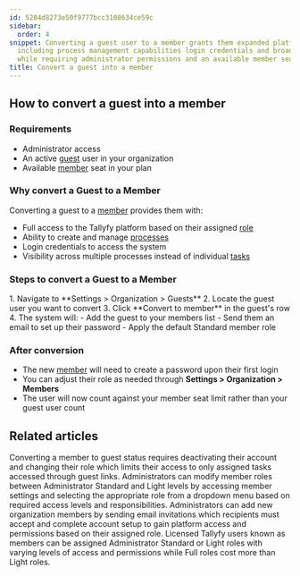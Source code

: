 ```yaml
---
id: 5284d8273e50f9777bcc3108634ce59c
sidebar:
  order: 4
snippet: Converting a guest user to a member grants them expanded platform access
  including process management capabilities login credentials and broader visibility
  while requiring administrator permissions and an available member seat.
title: Convert a guest into a member
---
```



## How to convert a guest into a member

### Requirements
- Administrator access
- An active [guest](/products/pro/documenting/guests/) user in your organization
- Available [member](/products/pro/documenting/members/) seat in your plan

### Why convert a Guest to a Member
Converting a guest to a [member](/products/pro/documenting/members/) provides them with:
- Full access to the Tallyfy platform based on their assigned [role](/products/pro/documenting/members/how-do-i-manage-member-permissions-in-tallyfy/)
- Ability to create and manage [processes](/products/pro/tracking-and-tasks/processes/)
- Login credentials to access the system
- Visibility across multiple processes instead of individual [tasks](/products/pro/tracking-and-tasks/tasks/)

### Steps to convert a Guest to a Member

<Steps>
1. Navigate to **Settings > Organization > Guests**
2. Locate the guest user you want to convert
3. Click **Convert to member** in the guest's row
4. The system will:
   - Add the guest to your members list
   - Send them an email to set up their password
   - Apply the default Standard member role
</Steps>

### After conversion
- The new [member](/products/pro/documenting/members/) will need to create a password upon their first login
- You can adjust their role as needed through **Settings > Organization > Members**
- The user will now count against your member seat limit rather than your guest user count


## Related articles
<CardGrid>
<LinkTitleCard header="<b>Members > Convert a member to a guest</b>" href="/products/pro/documenting/members/convert-member-to-guest/" > Converting a member to guest status requires deactivating their account and changing their role which limits their access to only assigned tasks accessed through guest links. </LinkTitleCard>
<LinkTitleCard header="<b>Members > Change the role of a member</b>" href="/products/pro/documenting/members/how-can-i-change-a-members-role-in-tallyfy/" > Administrators can modify member roles between Administrator Standard and Light levels by accessing member settings and selecting the appropriate role from a dropdown menu based on required access levels and responsibilities. </LinkTitleCard>
<LinkTitleCard header="<b>Members > Invite and activate members</b>" href="/products/pro/documenting/members/how-to-invite-and-activate-members-on-tallyfy/" > Administrators can add new organization members by sending email invitations which recipients must accept and complete account setup to gain platform access and permissions based on their assigned role. </LinkTitleCard>
<LinkTitleCard header="<b>Documenting > Members</b>" href="/products/pro/documenting/members/" > Licensed Tallyfy users known as members can be assigned Administrator Standard or Light roles with varying levels of access and permissions while Full roles cost more than Light roles. </LinkTitleCard>
</CardGrid>